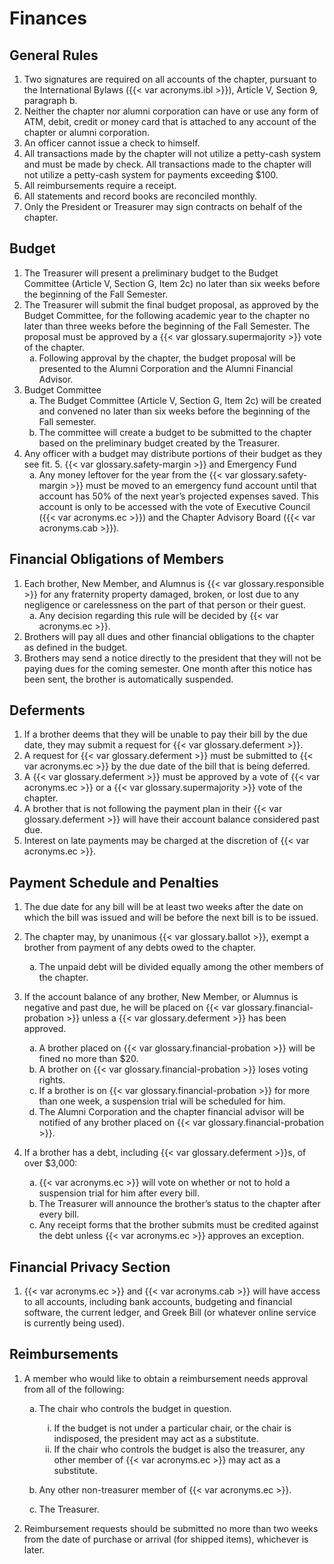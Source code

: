 # Finances

## General Rules

1. Two signatures are required on all accounts of the chapter, pursuant to the International Bylaws ({{< var acronyms.ibl >}}), Article V, Section 9, paragraph b.
1. Neither the chapter nor alumni corporation can have or use any form of ATM, debit, credit or money card that is attached to any account of the chapter or alumni corporation.
1. An officer cannot issue a check to himself.
1. All transactions made by the chapter will not utilize a petty-cash system and must be made by check. All transactions made to the chapter will not utilize a petty-cash system for payments exceeding $100.
1. All reimbursements require a receipt.
1. All statements and record books are reconciled monthly.
1. Only the President or Treasurer may sign contracts on behalf of the chapter.

## Budget

1. The Treasurer will present a preliminary budget to the Budget Committee (Article V, Section G, Item 2c) no later than six weeks before the beginning of the Fall Semester.
1. The Treasurer will submit the final budget proposal, as approved by the Budget Committee, for the following academic year to the chapter no later than three weeks before the beginning of the Fall Semester. The proposal must be approved by a {{< var glossary.supermajority >}} vote of the chapter.
   a. Following approval by the chapter, the budget proposal will be presented to the Alumni Corporation and the Alumni Financial Advisor.
1. Budget Committee
   a. The Budget Committee (Article V, Section G, Item 2c) will be created and convened no later than six weeks before the beginning of the Fall semester.
   a. The committee will create a budget to be submitted to the chapter based on the preliminary budget created by the Treasurer.
1. Any officer with a budget may distribute portions of their budget as they see fit. 5. {{< var glossary.safety-margin >}} and Emergency Fund
   a. Any money leftover for the year from the {{< var glossary.safety-margin >}} must be moved to an emergency fund account until that account has 50% of the next year's projected expenses saved. This account is only to be accessed with the vote of Executive Council ({{< var acronyms.ec >}}) and the Chapter Advisory Board ({{< var acronyms.cab >}}).

## Financial Obligations of Members

1. Each brother, New Member, and Alumnus is {{< var glossary.responsible >}} for any fraternity property damaged, broken, or lost due to any negligence or carelessness on the part of that person or their guest.
   a. Any decision regarding this rule will be decided by {{< var acronyms.ec >}}.
1. Brothers will pay all dues and other financial obligations to the chapter as defined in the budget.
1. Brothers may send a notice directly to the president that they will not be paying dues for the coming semester. One month after this notice has been sent, the brother is automatically suspended.

## Deferments

1. If a brother deems that they will be unable to pay their bill by the due date, they may submit a request for {{< var glossary.deferment >}}.
1. A request for {{< var glossary.deferment >}} must be submitted to {{< var acronyms.ec >}} by the due date of the bill that is being deferred.
1. A {{< var glossary.deferment >}} must be approved by a vote of {{< var acronyms.ec >}} or a {{< var glossary.supermajority >}} vote of the chapter.
1. A brother that is not following the payment plan in their {{< var glossary.deferment >}} will have their account balance considered past due.
1. Interest on late payments may be charged at the discretion of {{< var acronyms.ec >}}.

## Payment Schedule and Penalties

1. The due date for any bill will be at least two weeks after the date on which the bill was issued and will be before the next bill is to be issued.

1. The chapter may, by unanimous {{< var glossary.ballot >}}, exempt a brother from payment of any debts owed to the chapter.
   a. The unpaid debt will be divided equally among the other members of the chapter.

1. If the account balance of any brother, New Member, or Alumnus is negative and past due, he will be placed on {{< var glossary.financial-probation >}} unless a {{< var glossary.deferment >}} has been approved.
   a. A brother placed on {{< var glossary.financial-probation >}} will be fined no more than $20.
   a. A brother on {{< var glossary.financial-probation >}} loses voting rights.
   a. If a brother is on {{< var glossary.financial-probation >}} for more than one week, a suspension trial will be scheduled for him.
   a. The Alumni Corporation and the chapter financial advisor will be notified of any brother placed on {{< var glossary.financial-probation >}}.

1. If a brother has a debt, including {{< var glossary.deferment >}}s, of over $3,000:
   a. {{< var acronyms.ec >}} will vote on whether or not to hold a suspension trial for him after every bill.
   a. The Treasurer will announce the brother's status to the chapter after every bill.
   a. Any receipt forms that the brother submits must be credited against the debt unless {{< var acronyms.ec >}} approves an exception.

## Financial Privacy Section

1. {{< var acronyms.ec >}} and {{< var acronyms.cab >}} will have access to all accounts, including bank accounts, budgeting and financial software, the current ledger, and Greek Bill (or whatever online service is currently being used).

## Reimbursements

1. A member who would like to obtain a reimbursement needs approval from all of the following:
   
   a. The chair who controls the budget in question.
      i. If the budget is not under a particular chair, or the chair is indisposed, the president may act as a substitute.
      i. If the chair who controls the budget is also the treasurer, any other member of {{< var acronyms.ec >}} may act as a substitute.
   
   a. Any other non-treasurer member of {{< var acronyms.ec >}}.
   
   a. The Treasurer.

1. Reimbursement requests should be submitted no more than two weeks from the date of purchase or arrival (for shipped items), whichever is later.

